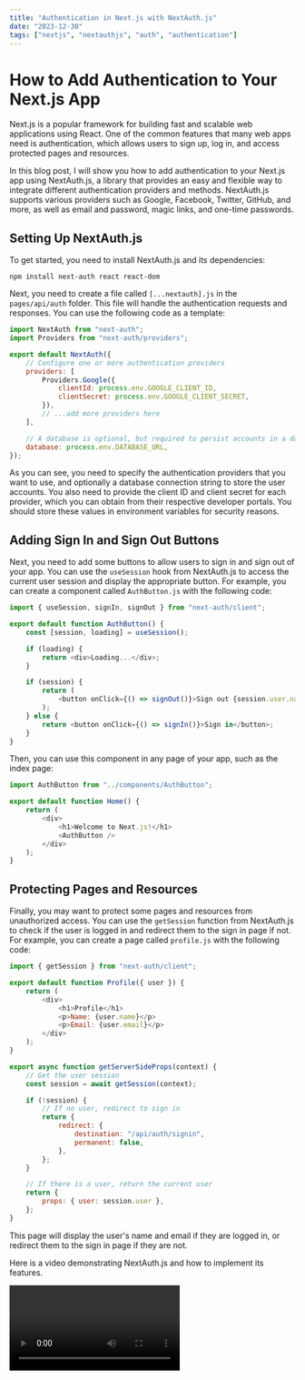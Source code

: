 ```yaml
---
title: "Authentication in Next.js with NextAuth.js"
date: "2023-12-30"
tags: ["nextjs", "nextauthjs", "auth", "authentication"]
---
```


# How to Add Authentication to Your Next.js App

Next.js is a popular framework for building fast and scalable web applications using React. One of the common features that many web apps need is authentication, which allows users to sign up, log in, and access protected pages and resources.

In this blog post, I will show you how to add authentication to your Next.js app using NextAuth.js, a library that provides an easy and flexible way to integrate different authentication providers and methods. NextAuth.js supports various providers such as Google, Facebook, Twitter, GitHub, and more, as well as email and password, magic links, and one-time passwords.

## Setting Up NextAuth.js

To get started, you need to install NextAuth.js and its dependencies:

```node
npm install next-auth react react-dom

```

Next, you need to create a file called `[...nextauth].js` in the `pages/api/auth` folder. This file will handle the authentication requests and responses. You can use the following code as a template:

```js
import NextAuth from "next-auth";
import Providers from "next-auth/providers";

export default NextAuth({
	// Configure one or more authentication providers
	providers: [
		Providers.Google({
			clientId: process.env.GOOGLE_CLIENT_ID,
			clientSecret: process.env.GOOGLE_CLIENT_SECRET,
		}),
		// ...add more providers here
	],

	// A database is optional, but required to persist accounts in a database
	database: process.env.DATABASE_URL,
});
```

As you can see, you need to specify the authentication providers that you want to use, and optionally a database connection string to store the user accounts. You also need to provide the client ID and client secret for each provider, which you can obtain from their respective developer portals. You should store these values in environment variables for security reasons.

## Adding Sign In and Sign Out Buttons

Next, you need to add some buttons to allow users to sign in and sign out of your app. You can use the `useSession` hook from NextAuth.js to access the current user session and display the appropriate button. For example, you can create a component called `AuthButton.js` with the following code:

```js
import { useSession, signIn, signOut } from "next-auth/client";

export default function AuthButton() {
	const [session, loading] = useSession();

	if (loading) {
		return <div>Loading...</div>;
	}

	if (session) {
		return (
			<button onClick={() => signOut()}>Sign out {session.user.name}</button>
		);
	} else {
		return <button onClick={() => signIn()}>Sign in</button>;
	}
}
```

Then, you can use this component in any page of your app, such as the index page:

```js
import AuthButton from "../components/AuthButton";

export default function Home() {
	return (
		<div>
			<h1>Welcome to Next.js!</h1>
			<AuthButton />
		</div>
	);
}
```

## Protecting Pages and Resources

Finally, you may want to protect some pages and resources from unauthorized access. You can use the `getSession` function from NextAuth.js to check if the user is logged in and redirect them to the sign in page if not. For example, you can create a page called `profile.js` with the following code:

```js
import { getSession } from "next-auth/client";

export default function Profile({ user }) {
	return (
		<div>
			<h1>Profile</h1>
			<p>Name: {user.name}</p>
			<p>Email: {user.email}</p>
		</div>
	);
}

export async function getServerSideProps(context) {
	// Get the user session
	const session = await getSession(context);

	if (!session) {
		// If no user, redirect to sign in
		return {
			redirect: {
				destination: "/api/auth/signin",
				permanent: false,
			},
		};
	}

	// If there is a user, return the current user
	return {
		props: { user: session.user },
	};
}
```

This page will display the user's name and email if they are logged in, or redirect them to the sign in page if they are not.

Here is a video demonstrating NextAuth.js and how to implement its features.

<Video id="w2h54xz6Ndw" />

## Conclusion

In this blog post, I showed you how to add authentication to your Next.js app using NextAuth.js. NextAuth.js is a powerful and easy-to-use library that supports various authentication providers and methods. You can use it to create secure and user-friendly web apps with Next.js.

I hope you found this blog post helpful and informative. If you have any questions or feedback, please feel free to leave a comment below. Thank you for reading! 😊
